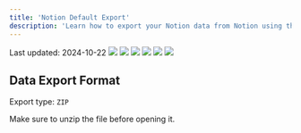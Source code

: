```yaml
---
title: 'Notion Default Export'
description: 'Learn how to export your Notion data from Notion using the default export method'
---
```

    
<Check>
Last updated: 2024-10-22
</Check>

<Steps>
  <Step title="Go to Notion and click the dropdown menu in the top left">
    <Frame>
      <img src="/images/notion/default/step1.png" />
    </Frame>
  </Step>
  <Step title="Select the 'Settings' option">
    <Frame>
      <img src="/images/notion/default/step2.png" />
    </Frame>
  </Step>
  <Step title="Select the 'Settings' option again">
    <Frame>
      <img src="/images/notion/default/step3.png" />
    </Frame>
  </Step>
  <Step title="Select 'Export all workspace content'">
    <Frame>
      <img src="/images/notion/default/step4.png" />
    </Frame>
  </Step>
  <Step title="Toggle the 'Create folders for subpages' option and click 'Export'">
    <Frame>
      <img src="/images/notion/default/step5.png" />
    </Frame>
  </Step>
  <Step title="Wait for the export to complete and the zip file should be automatically downloaded">
    <Frame>
      <img src="/images/notion/default/step6.png" />
    </Frame>
  </Step>
</Steps>

## Data Export Format

Export type: `ZIP`

<Info>
  Make sure to unzip the file before opening it.
</Info>

<AccordionGroup>
  <Accordion title="Notion Unzipped Folder">
    <AccordionGroup>
      <Accordion title="Folder 1">
        <Card title="File 1.md">
        </Card>
        <Card title="Image 1.png">
        </Card>
      </Accordion>
      <Accordion title="Folder 2">
        <Card title="File 2.md">
        </Card>
        <Card title="Image 2.png">
        </Card>
      </Accordion>
      <Card title="File 3.md">
      </Card>
      <Card title="index.html">
      </Card>
    </AccordionGroup>
  </Accordion>
</AccordionGroup>


